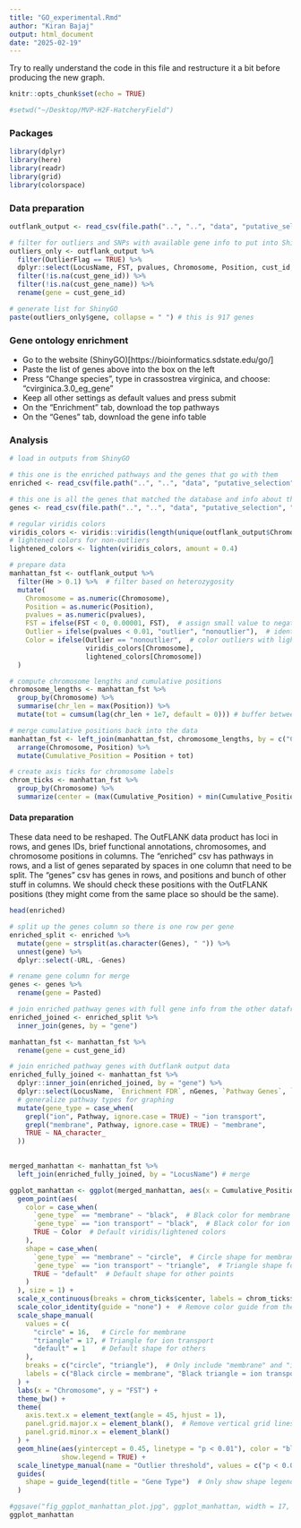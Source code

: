 ```yaml
---
title: "GO_experimental.Rmd"
author: "Kiran Bajaj"
output: html_document
date: "2025-02-19"
---
```


Try to really understand the code in this file and restructure it a bit before producing the new graph. 

```r
knitr::opts_chunk$set(echo = TRUE)
```

```r
#setwd("~/Desktop/MVP-H2F-HatcheryField")
```

### Packages

```r

library(dplyr)
library(here)
library(readr)
library(grid)
library(colorspace)

```

### Data preparation

```r

outflank_output <- read_csv(file.path("..", "..", "data", "putative_selection", "outflank_results.csv"))

# filter for outliers and SNPs with available gene info to put into ShinyGO
outliers_only <- outflank_output %>%
  filter(OutlierFlag == TRUE) %>%
  dplyr::select(LocusName, FST, pvalues, Chromosome, Position, cust_id, cust_gene_id, cust_gene_name) %>%
  filter(!is.na(cust_gene_id)) %>%
  filter(!is.na(cust_gene_name)) %>%
  rename(gene = cust_gene_id)

# generate list for ShinyGO
paste(outliers_only$gene, collapse = " ") # this is 917 genes

```

### Gene ontology enrichment

- Go to the website (ShinyGO)[https://bioinformatics.sdstate.edu/go/]
- Paste the list of genes above into the box on the left
- Press "Change species", type in crassostrea virginica, and choose: "cvirginica.3.0_eg_gene"
- Keep all other settings as default values and press submit
- On the "Enrichment" tab, download the top pathways
- On the "Genes" tab, download the gene info table

### Analysis

```r

# load in outputs from ShinyGO

# this one is the enriched pathways and the genes that go with them
enriched <- read_csv(file.path("..", "..", "data", "putative_selection", "shinyGO_enriched.csv"))

# this one is all the genes that matched the database and info about them
genes <- read_csv(file.path("..", "..", "data", "putative_selection", "shinyGO_genes.csv"))

```

```r

# regular viridis colors
viridis_colors <- viridis::viridis(length(unique(outflank_output$Chromosome)))
# lightened colors for non-outliers
lightened_colors <- lighten(viridis_colors, amount = 0.4)

# prepare data
manhattan_fst <- outflank_output %>%
  filter(He > 0.1) %>%  # filter based on heterozygosity
  mutate(
    Chromosome = as.numeric(Chromosome),
    Position = as.numeric(Position),
    pvalues = as.numeric(pvalues),
    FST = ifelse(FST < 0, 0.00001, FST),  # assign small value to negative FST
    Outlier = ifelse(pvalues < 0.01, "outlier", "nonoutlier"),  # identify outliers
    Color = ifelse(Outlier == "nonoutlier",  # color outliers with lightened colors
                   viridis_colors[Chromosome],
                   lightened_colors[Chromosome])
  )

# compute chromosome lengths and cumulative positions
chromosome_lengths <- manhattan_fst %>%
  group_by(Chromosome) %>%
  summarise(chr_len = max(Position)) %>%
  mutate(tot = cumsum(lag(chr_len + 1e7, default = 0))) # buffer between positions

# merge cumulative positions back into the data
manhattan_fst <- left_join(manhattan_fst, chromosome_lengths, by = c("Chromosome" = "Chromosome")) %>%
  arrange(Chromosome, Position) %>%
  mutate(Cumulative_Position = Position + tot)

# create axis ticks for chromosome labels
chrom_ticks <- manhattan_fst %>%
  group_by(Chromosome) %>%
  summarize(center = (max(Cumulative_Position) + min(Cumulative_Position)) / 2)

```

#### Data preparation

These data need to be reshaped. The OutFLANK data product has loci in rows, and genes IDs, brief functional annotations, chromosomes, and chromosome positions in columns. The "enriched" csv has pathways in rows, and a list of genes separated by spaces in one column that need to be split. The "genes" csv has genes in rows, and positions and bunch of other stuff in columns. We should check these positions with the OutFLANK positions (they might come from the same place so should be the same). 

```r

head(enriched)

# split up the genes column so there is one row per gene
enriched_split <- enriched %>%
  mutate(gene = strsplit(as.character(Genes), " ")) %>%
  unnest(gene) %>%
  dplyr::select(-URL, -Genes)

# rename gene column for merge
genes <- genes %>%
  rename(gene = Pasted)

# join enriched pathway genes with full gene info from the other dataframe
enriched_joined <- enriched_split %>%
  inner_join(genes, by = "gene")

manhattan_fst <- manhattan_fst %>%
  rename(gene = cust_gene_id)

# join enriched pathway genes with Outflank output data
enriched_fully_joined <- manhattan_fst %>%
  dplyr::inner_join(enriched_joined, by = "gene") %>%
  dplyr::select(LocusName, `Enrichment FDR`, nGenes, `Pathway Genes`, `Fold Enrichment`, Pathway) %>%
  # generalize pathway types for graphing
  mutate(gene_type = case_when(
    grepl("ion", Pathway, ignore.case = TRUE) ~ "ion transport",
    grepl("membrane", Pathway, ignore.case = TRUE) ~ "membrane",
    TRUE ~ NA_character_  
  ))
  
```

```r

merged_manhattan <- manhattan_fst %>%
  left_join(enriched_fully_joined, by = "LocusName") # merge

ggplot_manhattan <- ggplot(merged_manhattan, aes(x = Cumulative_Position, y = FST)) +
  geom_point(aes(
    color = case_when(
      `gene_type` == "membrane" ~ "black",  # Black color for membrane
      `gene_type` == "ion transport" ~ "black",  # Black color for ion transport
      TRUE ~ Color  # Default viridis/lightened colors
    ),
    shape = case_when(
      `gene_type` == "membrane" ~ "circle",  # Circle shape for membrane
      `gene_type` == "ion transport" ~ "triangle",  # Triangle shape for ion transport
      TRUE ~ "default"  # Default shape for other points
    )
  ), size = 1) +
  scale_x_continuous(breaks = chrom_ticks$center, labels = chrom_ticks$Chromosome) +
  scale_color_identity(guide = "none") +  # Remove color guide from the legend
  scale_shape_manual(
    values = c(
      "circle" = 16,   # Circle for membrane
      "triangle" = 17, # Triangle for ion transport
      "default" = 1    # Default shape for others
    ),
    breaks = c("circle", "triangle"),  # Only include "membrane" and "ion transport" in the legend
    labels = c("Black circle = membrane", "Black triangle = ion transport")  # Custom legend labels
  ) +
  labs(x = "Chromosome", y = "FST") +
  theme_bw() +
  theme(
    axis.text.x = element_text(angle = 45, hjust = 1),
    panel.grid.major.x = element_blank(),  # Remove vertical grid lines
    panel.grid.minor.x = element_blank()
  ) +
  geom_hline(aes(yintercept = 0.45, linetype = "p < 0.01"), color = "black",
             show.legend = TRUE) +
  scale_linetype_manual(name = "Outlier threshold", values = c("p < 0.01" = "dashed")) +
  guides(
    shape = guide_legend(title = "Gene Type")  # Only show shape legend
  )

#ggsave("fig_ggplot_manhattan_plot.jpg", ggplot_manhattan, width = 17, height = 6, dpi = 300)
ggplot_manhattan



```